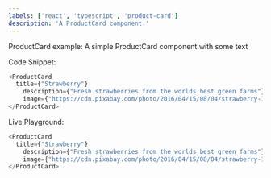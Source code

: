 ```yaml
---
labels: ['react', 'typescript', 'product-card']
description: 'A ProductCard component.'
---
```



ProductCard example: A simple ProductCard component with some text

Code Snippet:
```js
<ProductCard
  title={"Strawberry"}
    description={"Fresh strawberries from the worlds best green farms"}
    image={"https://cdn.pixabay.com/photo/2016/04/15/08/04/strawberry-1330459_960_720.jpg"}>
</ProductCard>
```

Live Playground:
```js live
<ProductCard
  title={"Strawberry"}
    description={"Fresh strawberries from the worlds best green farms"}
    image={"https://cdn.pixabay.com/photo/2016/04/15/08/04/strawberry-1330459_960_720.jpg"}>
</ProductCard>
```
